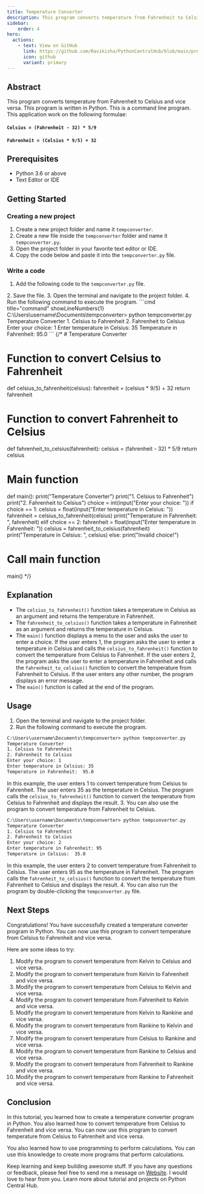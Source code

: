 ```yaml
---
title: Temperature Converter
description: This program converts temperature from Fahrenheit to Celsius and vice versa. This program is written in Python. This is a command line program.
sidebar: 
    order: 4
hero:
  actions:
    - text: View on GitHub
      link: https://github.com/Ravikisha/PythonCentralHub/blob/main/projects/beginners/tempconverter.py
      icon: github
      variant: primary
---
```


## Abstract
This program converts temperature from Fahrenheit to Celsius and vice versa. This program is written in Python. This is a command line program. This application work on the following formulae:

#### `Celsius = (Fahrenheit - 32) * 5/9`

#### `Fahrenheit = (Celsius * 9/5) + 32`

## Prerequisites
- Python 3.6 or above
- Text Editor or IDE

## Getting Started
### Creating a new project
1. Create a new project folder and name it `tempconverter`.
2. Create a new file inside the `tempconverter` folder and name it `tempconverter.py`.
3. Open the project folder in your favorite text editor or IDE.
4. Copy the code below and paste it into the `tempconverter.py` file.

### Write a code
1. Add the following code to the `tempconverter.py` file.
<FileCode file="projects/beginners/tempconverter.py" lang="python" title="Temperature Converter" />
2. Save the file.
3. Open the terminal and navigate to the project folder.
4. Run the following command to execute the program.
```cmd title="command" showLineNumbers{1}
C:\Users\username\Documents\tempconverter> python tempconverter.py 
Temperature Converter
1. Celsius to Fahrenheit
2. Fahrenheit to Celsius
Enter your choice: 1
Enter temperature in Celsius: 35
Temperature in Fahrenheit:  95.0
```
{/* 
# Temperature Converter

# Function to convert Celsius to Fahrenheit
def celsius_to_fahrenheit(celsius):
    fahrenheit = (celsius * 9/5) + 32
    return fahrenheit

# Function to convert Fahrenheit to Celsius
def fahrenheit_to_celsius(fahrenheit):
    celsius = (fahrenheit - 32) * 5/9
    return celsius

# Main function
def main():
    print("Temperature Converter")
    print("1. Celsius to Fahrenheit")
    print("2. Fahrenheit to Celsius")
    choice = int(input("Enter your choice: "))
    if choice == 1:
        celsius = float(input("Enter temperature in Celsius: "))
        fahrenheit = celsius_to_fahrenheit(celsius)
        print("Temperature in Fahrenheit: ", fahrenheit)
    elif choice == 2:
        fahrenheit = float(input("Enter temperature in Fahrenheit: "))
        celsius = fahrenheit_to_celsius(fahrenheit)
        print("Temperature in Celsius: ", celsius)
    else:
        print("Invalid choice!")
        
# Call main function
main() */}

## Explanation
- The `celsius_to_fahrenheit()` function takes a temperature in Celsius as an argument and returns the temperature in Fahrenheit.
- The `fahrenheit_to_celsius()` function takes a temperature in Fahrenheit as an argument and returns the temperature in Celsius.
- The `main()` function displays a menu to the user and asks the user to enter a choice. If the user enters 1, the program asks the user to enter a temperature in Celsius and calls the `celsius_to_fahrenheit()` function to convert the temperature from Celsius to Fahrenheit. If the user enters 2, the program asks the user to enter a temperature in Fahrenheit and calls the `fahrenheit_to_celsius()` function to convert the temperature from Fahrenheit to Celsius. If the user enters any other number, the program displays an error message.
- The `main()` function is called at the end of the program.

## Usage
1. Open the terminal and navigate to the project folder.
2. Run the following command to execute the program.
```cmd title="command" showLineNumbers{1}
C:\Users\username\Documents\tempconverter> python tempconverter.py
Temperature Converter
1. Celsius to Fahrenheit
2. Fahrenheit to Celsius
Enter your choice: 1
Enter temperature in Celsius: 35
Temperature in Fahrenheit:  95.0
```
In this example, the user enters 1 to convert temperature from Celsius to Fahrenheit. The user enters 35 as the temperature in Celsius. The program calls the `celsius_to_fahrenheit()` function to convert the temperature from Celsius to Fahrenheit and displays the result.
3. You can also use the program to convert temperature from Fahrenheit to Celsius.
```cmd title="command" showLineNumbers{1}
C:\Users\username\Documents\tempconverter> python tempconverter.py
Temperature Converter
1. Celsius to Fahrenheit
2. Fahrenheit to Celsius
Enter your choice: 2
Enter temperature in Fahrenheit: 95
Temperature in Celsius:  35.0
```
In this example, the user enters 2 to convert temperature from Fahrenheit to Celsius. The user enters 95 as the temperature in Fahrenheit. The program calls the `fahrenheit_to_celsius()` function to convert the temperature from Fahrenheit to Celsius and displays the result.
4. You can also run the program by double-clicking the `tempconverter.py` file.

## Next Steps
Congratulations! You have successfully created a temperature converter program in Python. You can now use this program to convert temperature from Celsius to Fahrenheit and vice versa. 

Here are some ideas to try:
1. Modify the program to convert temperature from Kelvin to Celsius and vice versa.
2. Modify the program to convert temperature from Kelvin to Fahrenheit and vice versa.
3. Modify the program to convert temperature from Celsius to Kelvin and vice versa.
4. Modify the program to convert temperature from Fahrenheit to Kelvin and vice versa.
5. Modify the program to convert temperature from Kelvin to Rankine and vice versa.
6. Modify the program to convert temperature from Rankine to Kelvin and vice versa.
7. Modify the program to convert temperature from Celsius to Rankine and vice versa.
8. Modify the program to convert temperature from Rankine to Celsius and vice versa.
9. Modify the program to convert temperature from Fahrenheit to Rankine and vice versa.
10. Modify the program to convert temperature from Rankine to Fahrenheit and vice versa.

## Conclusion
In this tutorial, you learned how to create a temperature converter program in Python. You also learned how to convert temperature from Celsius to Fahrenheit and vice versa. You can now use this program to convert temperature from Celsius to Fahrenheit and vice versa. 

You also learned how to use programming to perform calculations. You can use this knowledge to create more programs that perform calculations.

Keep learning and keep building awesome stuff. If you have any questions or feedback, please feel free to send me a message on [Website](https://ravikishan.me/contact). I would love to hear from you. Learn more about tutorial and projects on Python Central Hub.
